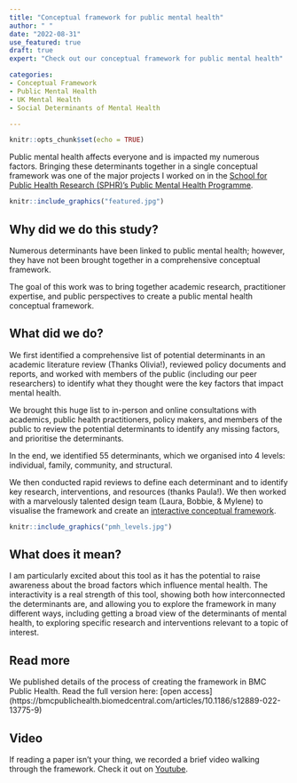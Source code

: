 ```yaml
---
title: "Conceptual framework for public mental health"
author: " "
date: "2022-08-31"
use_featured: true
draft: true
expert: "Check out our conceptual framework for public mental health"

categories: 
- Conceptual Framework
- Public Mental Health
- UK Mental Health
- Social Determinants of Mental Health

---
```


```r
knitr::opts_chunk$set(echo = TRUE)
```

Public mental health affects everyone and is impacted my numerous factors. Bringing these determinants together in a single conceptual framework was one of the major projects I worked on in the [School for Public Health Research (SPHR)'s Public Mental Health Programme](https://sphr.nihr.ac.uk/category/research/public-mental-health/). 

```r
knitr::include_graphics("featured.jpg")
```

## Why did we do this study? 
Numerous determinants have been linked to public mental health; however, they have not been brought together in a comprehensive conceptual framework. 

The goal of this work was to bring together academic research, practitioner expertise, and public perspectives to create a public mental health conceptual framework.


## What did we do?
We first identified a comprehensive list of potential determinants in an academic literature review (Thanks Olivia!), reviewed policy documents and reports, and worked with members of the public (including our peer researchers) to identify what they thought were the key factors that impact mental health. 

We brought this huge list to in-person and online consultations with academics, public health practitioners, policy makers, and members of the public to review the potential determinants to identify any missing factors, and prioritise the determinants.

In the end, we identified 55 determinants, which we organised into 4 levels: individual, family, community, and structural.

We then conducted rapid reviews to define each determinant and to identify key research, interventions, and resources (thanks Paula!). We then worked with a marvelously talented design team (Laura, Bobbie, & Mylene) to visualise the framework and create an [interactive conceptual framework](https://www.publicmentalhealth.co.uk/).


```r
knitr::include_graphics("pmh_levels.jpg")
```

## What does it mean?
I am particularly excited about this tool as it has the potential to raise awareness about the broad factors which influence mental health. The interactivity is a real strength of this tool, showing both how interconnected the determinants are, and allowing you to explore the framework in many different ways, including getting a broad view of the determinants of mental health, to exploring specific research and interventions relevant to a topic of interest. 

## Read more
We published details of the process of creating the framework in BMC Public Health. Read the full version here: [open access] (https://bmcpublichealth.biomedcentral.com/articles/10.1186/s12889-022-13775-9)

## Video
If reading a paper isn't your thing, we recorded a brief video walking through the framework. Check it out on [Youtube](https://www.youtube.com/watch?v=NFQbSQKkr-4).






